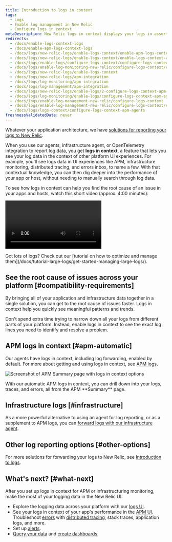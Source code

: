 ```yaml
---
title: Introduction to logs in context
tags:
  - Logs
  - Enable log management in New Relic
  - Configure logs in context
metaDescription: New Relic logs in context displays your logs in assorted New Relic experiences, helping you more easily correlate and troubleshoot issues.
redirects:
  - /docs/enable-logs-context-logs
  - /docs/enable-apm-logs-context-logs
  - /docs/logs/new-relic-logs/enable-logs-context/enable-apm-logs-context-logs
  - /docs/logs/new-relic-logs/enable-logs-context/enable-logs-context-apm-agents
  - /docs/logs/enable-logs/configure-logs-context/configure-logs-context-apm-agents
  - /docs/logs/enable-log-monitoring-new-relic/configure-logs-context/configure-logs-context-apm-agents
  - /docs/logs/new-relic-logs/enable-logs-context
  - /docs/logs/new-relic-logs/apm-integration
  - /docs/logs/log-monitoring/apm-integration
  - /docs/logs/log-management/apm-integration
  - /docs/logs/new-relic-logs/enable-logs/2-configure-logs-context-apm-agents
  - /docs/logs/log-monitoring/enable-logs/configure-logs-context-apm-agents
  - /docs/logs/enable-log-management-new-relic/configure-logs-context
  - /docs/logs/enable-log-management-new-relic/configure-logs-context/configure-logs-context-apm-agents
  - /docs/logs/logs-context/configure-logs-context-apm-agents
freshnessValidatedDate: never
---
```



Whatever your application architecture, we have [solutions for reporting your logs to New Relic](/docs/logs/get-started/get-started-log-management#integrate-logs). 

When you use our <InlinePopover type="apm" /> agents, infrastructure agent, or OpenTelemetry integration to report log data, you get <DNT>**logs in context**</DNT>, a feature that lets you see your log data in the context of other platform UI experiences. For example, you'll see logs data in UI experiences like APM, infrastructure monitoring, distributed tracing, and errors inbox, to name a few. With that contextual knowledge, you can then dig deeper into the performance of your app or host, without needing to manually search through log data.

To see how logs in context can help you find the root cause of an issue in your apps and hosts, watch this short video (approx. 4:00 minutes):

<Video
  id="g--qjF2wTxI"
  type="youtube"
/>


<Callout variant="tip">
Got lots of logs? Check out our [tutorial on how to optimize and manage them](/docs/tutorial-large-logs/get-started-managing-large-logs/). 
</Callout>

## See the root cause of issues across your platform [#compatibility-requirements]

By bringing all of your application and infrastructure data together in a single solution, you can get to the root cause of issues faster. Logs in context help you quickly see meaningful patterns and trends.

Don't spend extra time trying to narrow down all your logs from different parts of your platform. Instead, enable logs in context to see the exact log lines you need to identify and resolve a problem.

## APM logs in context [#apm-automatic]

Our <InlinePopover type="apm" /> agents have logs in context, including log forwarding, enabled by default. For more about getting and using <InlinePopover type="apm" /> logs in context, see [APM logs](/docs/apm/new-relic-apm/getting-started/get-started-logs-context). 


<img
  title="APM logs in context UI options"
  alt="Screenshot of APM Summary page with logs in context options"
  src={logsApmLogsinContextinUi}
/>

<figcaption>
  With our automatic APM logs in context, you can drill down into your logs, traces, and errors, all from the APM <DNT>**Summary**</DNT> page.
</figcaption>

## Infrastructure logs [#infrastructure]

As a more powerful alternative to using an <InlinePopover type="apm" /> agent for log reporting, or as a supplement to APM logs, you can [forward logs with our infrastructure agent](/docs/logs/forward-logs/forward-your-logs-using-infrastructure-agent). 

## Other log reporting options [#other-options]

For more solutions for forwarding your logs to New Relic, see [Introduction to logs](/docs/logs/get-started/get-started-log-management#integrate-logs).

<InstallFeedback />

## What's next? [#what-next]

After you set up logs in context for APM or infrastructuring monitoring, make the most of your logging data in the New Relic UI:

* Explore the logging data across your platform with our [logs UI](/docs/logs/log-management/ui-data/use-logs-ui).
* See your logs in context of your app's performance in the [APM UI](/docs/logs/log-management/ui-data/use-logs-ui/#links). Troubleshoot [errors](/docs/apm/apm-ui-pages/error-analytics/errors-page-find-fix-verify-problems/) with [distributed tracing](/docs/apm/distributed-tracing/ui-data/understand-use-distributed-tracing-data), stack traces, application logs, and more.
* Set up [alerts](/docs/alerts-applied-intelligence/new-relic-alerts/alert-conditions/create-alert-conditions/).
* [Query your data](/docs/query-your-data/explore-query-data/get-started/introduction-querying-new-relic-data/) and [create dashboards](/docs/query-your-data/explore-query-data/dashboards/introduction-dashboards/).
